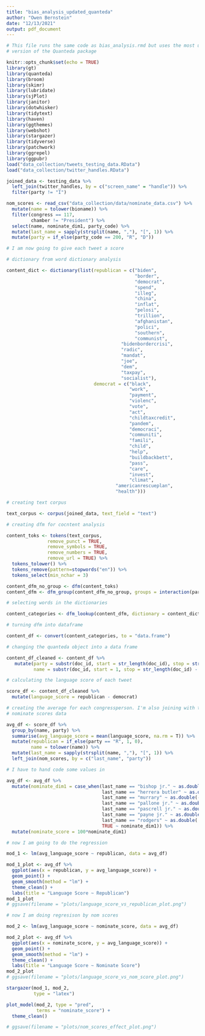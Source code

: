 ```yaml
---
title: "bias_analysis_updated_quanteda"
author: "Owen Bernstein"
date: "12/13/2021"
output: pdf_document
---
```




```r

# This file runs the same code as bias_analysis.rmd but uses the most updated
# version of the Quanteda package

knitr::opts_chunk$set(echo = TRUE)
library(gt)
library(quanteda)
library(broom)
library(skimr)
library(lubridate)
library(sjPlot)
library(janitor)
library(dotwhisker)
library(tidytext)
library(haven)
library(ggthemes)
library(webshot)
library(stargazer)
library(tidyverse)
library(patchwork)
library(ggrepel)
library(ggpubr)
load("data_collection/tweets_testing_data.RData")
load("data_collection/twitter_handles.RData")

joined_data <- testing_data %>%
  left_join(twitter_handles, by = c("screen_name" = "handle")) %>%
  filter(party != "I")

nom_scores <- read_csv("data_collection/data/nominate_data.csv") %>%
  mutate(name = tolower(bioname)) %>%
  filter(congress == 117,
         chamber != "President") %>%
  select(name, nominate_dim1, party_code) %>%
  mutate(last_name = sapply(strsplit(name, ","), "[", 1)) %>%
  mutate(party = if_else(party_code == 200, "R", "D"))
```


```r

# I am now going to give each tweet a score

# dictionary from word dictionary analysis

content_dict <- dictionary(list(republican = c("biden",
                                               "border",
                                               "democrat",
                                               "spend",
                                               "illeg",
                                               "china",
                                               "inflat",
                                               "pelosi",
                                               "trillion",
                                               "afghanistan",
                                               "polici",
                                               "southern",
                                               "communist",
                                          "bidenbordercrisi",
                                          "radic",
                                          "mandat",
                                          "joe",
                                          "dem",
                                          "taxpay",
                                          "socialist"),
                                democrat = c("black",
                                             "work",
                                             "payment",
                                             "violenc",
                                             "vote",
                                             "act",
                                             "childtaxcredit",
                                             "pandem",
                                             "democraci",
                                             "communiti",
                                             "famili",
                                             "child",
                                             "help",
                                             "buildbackbett",
                                             "pass",
                                             "care",
                                             "invest",
                                             "climat",
                                        "americanrescueplan",
                                        "health")))

```


```r
# creating text corpus

text_corpus <- corpus(joined_data, text_field = "text")

# creating dfm for cocntent analysis

content_toks <- tokens(text_corpus,
               remove_punct = TRUE,
               remove_symbols = TRUE,
               remove_numbers = TRUE,
               remove_url = TRUE) %>%
  tokens_tolower() %>%
  tokens_remove(pattern=stopwords("en")) %>%
  tokens_select(min_nchar = 3)

content_dfm_no_group <- dfm(content_toks)
content_dfm <- dfm_group(content_dfm_no_group, groups = interaction(party, date, name))

# selecting words in the dictionaries

content_categories <- dfm_lookup(content_dfm, dictionary = content_dict)

# turning dfm into dataframe

content_df <- convert(content_categories, to = "data.frame")

# changing the quanteda object into a data frame

content_df_cleaned <- content_df %>%
   mutate(party = substr(doc_id, start = str_length(doc_id), stop = str_length(doc_id)),
          name = substr(doc_id, start = 1, stop = str_length(doc_id) - 13))
```


```r

# calculating the language score of each tweet

score_df <- content_df_cleaned %>%
  mutate(language_score = republican - democrat)

# creating the average for each congressperson. I'm also joining with the
# nominate scores data

avg_df <- score_df %>%
  group_by(name, party) %>%
  summarise(avg_language_score = mean(language_score, na.rm = T)) %>%
  mutate(republican = if_else(party == "R", 1, 0),
         name = tolower(name)) %>%
  mutate(last_name = sapply(strsplit(name, ","), "[", 1)) %>%
  left_join(nom_scores, by = c("last_name", "party"))

# I have to hand code some values in

avg_df <- avg_df %>%
  mutate(nominate_dim1 = case_when(last_name == "bishop jr." ~ as.double(-.283),
                                   last_name == "herrera butler" ~ as.double(.352),
                                   last_name == "murrary" ~ as.double(-.352),
                                   last_name == "pallone jr." ~ as.double(-.404),
                                   last_name == "pascrell jr." ~ as.double(-.366),
                                   last_name == "payne jr." ~ as.double(-.518),
                                   last_name == "rodgers" ~ as.double(.424),
                                   TRUE ~ nominate_dim1)) %>%
  mutate(nominate_score = 100*nominate_dim1)

# now I am going to do the regression 

mod_1 <- lm(avg_language_score ~ republican, data = avg_df)

mod_1_plot <- avg_df %>%
  ggplot(aes(x = republican, y = avg_language_score)) +
  geom_point() +
  geom_smooth(method = "lm") +
  theme_clean() +
  labs(title = "Language Score ~ Republican")
mod_1_plot
# ggsave(filename = "plots/language_score_vs_republican_plot.png")

# now I am doing regresison by nom scores

mod_2 <- lm(avg_language_score ~ nominate_score, data = avg_df)

mod_2_plot <- avg_df %>%
  ggplot(aes(x = nominate_score, y = avg_language_score)) +
  geom_point() +
  geom_smooth(method = "lm") +
  theme_clean() +
  labs(title = "Language Score ~ Nominate Score")
mod_2_plot
# ggsave(filename = "plots/language_score_vs_nom_score_plot.png")

stargazer(mod_1, mod_2,
          type = "latex")

plot_model(mod_2, type = "pred",
           terms = "nominate_score") +
  theme_clean()

# ggsave(filename = "plots/nom_scores_effect_plot.png")
```